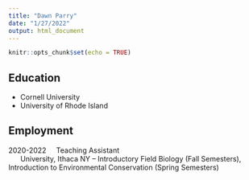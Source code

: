 ---
title: "Dawn Parry"
date: "1/27/2022"
output: html_document
---

```{r setup, include=FALSE}
knitr::opts_chunk$set(echo = TRUE)
```

## Education
- Cornell University
- University of Rhode Island


## Employment

2020-2022 &nbsp;&nbsp;&nbsp; Teaching Assistant  
&nbsp;&nbsp;&nbsp;&nbsp;&nbsp; University, Ithaca NY – Introductory Field Biology
(Fall Semesters), Introduction to Environmental Conservation (Spring Semesters)